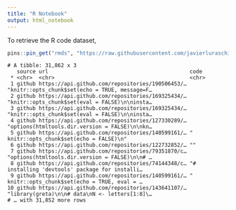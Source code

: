 ```yaml
---
title: "R Notebook"
output: html_notebook
---
```


To retrieve the R code dataset,

```r
pins::pin_get("rmds", "https://raw.githubusercontent.com/javierluraschi/rmds/datasets/")
```
```
# A tibble: 31,862 x 3
   source url                                             code                                          
 * <chr>  <chr>                                           <chr>                                         
 1 github https://api.github.com/repositories/190506453/… "knitr::opts_chunk$set(echo = TRUE, message=F…
 2 github https://api.github.com/repositories/169325434/… "knitr::opts_chunk$set(eval = FALSE)\n\ninsta…
 3 github https://api.github.com/repositories/169325434/… "knitr::opts_chunk$set(eval = FALSE)\n\ninsta…
 4 github https://api.github.com/repositories/127330289/… "options(htmltools.dir.version = FALSE)\n\nkn…
 5 github https://api.github.com/repositories/140599161/… "  knitr::opts_chunk$set(echo = FALSE)\n"     
 6 github https://api.github.com/repositories/122732852/… ""                                            
 7 github https://api.github.com/repositories/79351870/c… "options(htmltools.dir.version = FALSE)\n\n# …
 8 github https://api.github.com/repositories/74144348/c… "# installing 'devtools' package for installi…
 9 github https://api.github.com/repositories/140599161/… "  knitr::opts_chunk$set(echo = TRUE, eval = …
10 github https://api.github.com/repositories/143641107/… "library(greta)\n\n# data\nN <- letters[1:8]\…
# … with 31,852 more rows
```
